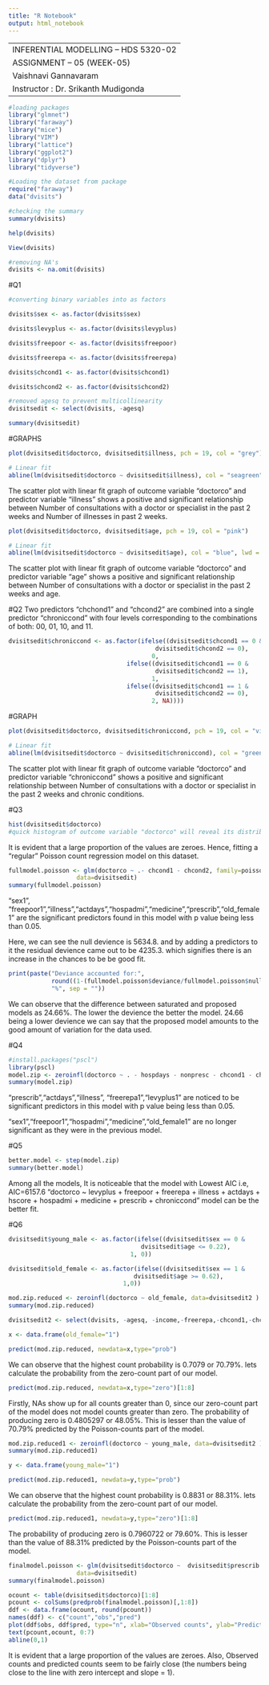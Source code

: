 ---
title: "R Notebook"
output: html_notebook
---

---
INFERENTIAL MODELLING – HDS 5320-02 
ASSIGNMENT – 05 (WEEK-05)
Vaishnavi Gannavaram
Instructor : Dr. Srikanth Mudigonda
---


```{r}
#loading packages
library("glmnet")
library("faraway")
library("mice")
library("VIM")
library("lattice")
library("ggplot2")
library("dplyr")
library("tidyverse")
```


```{r}
#Loading the dataset from package
require("faraway")
data("dvisits")
```

```{r}
#checking the summary
summary(dvisits)
```

```{r}
help(dvisits)
```

```{r}
View(dvisits)
```

```{r}
#removing NA's
dvisits <- na.omit(dvisits)
```


#Q1
```{r}
#converting binary variables into as factors

dvisits$sex <- as.factor(dvisits$sex)
```

```{r}
dvisits$levyplus <- as.factor(dvisits$levyplus)
```

```{r}
dvisits$freepoor <- as.factor(dvisits$freepoor)
```

```{r}
dvisits$freerepa <- as.factor(dvisits$freerepa)
```

```{r}
dvisits$chcond1 <- as.factor(dvisits$chcond1)
```

```{r}
dvisits$chcond2 <- as.factor(dvisits$chcond2)
```

```{r}
#removed agesq to prevent multicollinearity
dvisitsedit <- select(dvisits, -agesq)
```

```{r}
summary(dvisitsedit)
```

#GRAPHS

```{r}
plot(dvisitsedit$doctorco, dvisitsedit$illness, pch = 19, col = "grey")

# Linear fit
abline(lm(dvisitsedit$doctorco ~ dvisitsedit$illness), col = "seagreen", lwd = 3)

```

The scatter plot with linear fit graph of outcome variable "doctorco" and predictor variable "illness" shows a positive and significant relationship between Number of consultations with a doctor or specialist in the past 2 weeks and Number of illnesses in past 2 weeks.

```{r}
plot(dvisitsedit$doctorco, dvisitsedit$age, pch = 19, col = "pink")

# Linear fit
abline(lm(dvisitsedit$doctorco ~ dvisitsedit$age), col = "blue", lwd = 3)

```
The scatter plot with linear fit graph of outcome variable "doctorco" and predictor variable "age" shows a positive and significant relationship between Number of consultations with a doctor or specialist in the past 2 weeks and age.


#Q2
Two predictors "chchond1" and "chcond2" are combined into a single predictor "chroniccond" with four levels corresponding to the combinations of both: 00, 01, 10, and 11.

```{r}
dvisitsedit$chroniccond <- as.factor(ifelse((dvisitsedit$chcond1 == 0 &
                                         dvisitsedit$chcond2 == 0),
                                        0,
                                 ifelse((dvisitsedit$chcond1 == 0 &
                                         dvisitsedit$chcond2 == 1),
                                        1,
                                 ifelse((dvisitsedit$chcond1 == 1 &
                                         dvisitsedit$chcond2 == 0),
                                        2, NA))))
```
#GRAPH

```{r}

plot(dvisitsedit$doctorco, dvisitsedit$chroniccond, pch = 19, col = "violet")

# Linear fit
abline(lm(dvisitsedit$doctorco ~ dvisitsedit$chroniccond), col = "green", lwd = 3)
```
The scatter plot with linear fit graph of outcome variable "doctorco" and predictor variable "chroniccond" shows a positive and significant relationship between Number of consultations with a doctor or specialist in the past 2 weeks and chronic conditions.

#Q3

```{r}
hist(dvisitsedit$doctorco)
#quick histogram of outcome variable "doctorco" will reveal its distribution
```
It is evident that a large proportion of the values are zeroes. Hence, fitting a "regular" Poisson count regression model on this dataset.

```{r}
fullmodel.poisson <- glm(doctorco ~ .- chcond1 - chcond2, family=poisson,
                   data=dvisitsedit)
summary(fullmodel.poisson)
```
"sex1", "freepoor1","illness","actdays","hospadmi","medicine","prescrib","old_female1" are the significant predictors found in this model with p value being less than 0.05. 

Here, we can see the null devience is 5634.8. and by adding a predictors to it the residual devience came out to be 4235.3. which signifies there is an increase in the chances to be be good fit. 


```{r}
print(paste("Deviance accounted for:",
            round((1-(fullmodel.poisson$deviance/fullmodel.poisson$null.deviance))*100, 3),
            "%", sep = ""))
```
We can observe that the difference between saturated and proposed models as 24.66%. The lower the devience the better the model. 24.66 being a lower devience we can say that the proposed model amounts to the good amount of variation for the data used. 

#Q4

```{r}
#install.packages("pscl")
library(pscl)
model.zip <- zeroinfl(doctorco ~ . - hospdays - nonpresc - chcond1 - chcond2, data=dvisitsedit)
summary(model.zip)
```
"prescrib","actdays","illness", "freerepa1","levyplus1" are noticed to be significant predictors in this model with p value being less than 0.05. 

"sex1","freepoor1","hospadmi","medicine","old_female1" are no longer significant as they were in the previous model.

#Q5
```{r}
better.model <- step(model.zip)
summary(better.model)
```
Among all the models, It is noticeable that the model with Lowest AIC i.e, AIC=6157.6
"doctorco ~ levyplus + freepoor + freerepa + illness + actdays + 
    hscore + hospadmi + medicine + prescrib + chroniccond " model can be the better fit.
 
#Q6
```{r}
dvisitsedit$young_male <- as.factor(ifelse((dvisitsedit$sex == 0 & 
                                     dvisitsedit$age <= 0.22),
                                  1, 0))
```

```{r}
dvisitsedit$old_female <- as.factor(ifelse((dvisitsedit$sex == 1 & 
                                   dvisitsedit$age >= 0.62),
                                1,0))
```


```{r}
mod.zip.reduced <- zeroinfl(doctorco ~ old_female, data=dvisitsedit2 )
summary(mod.zip.reduced)
```

```{r}
dvisitsedit2 <- select(dvisits, -agesq, -income,-freerepa,-chcond1,-chcond2,-nondocco,-nonpresc)

```


```{r}
x <- data.frame(old_female="1")
```

```{r}
predict(mod.zip.reduced, newdata=x,type="prob")
```
We can observe that the highest count probability is 0.7079 or 70.79%. lets calculate the probability from the zero-count part of our model.

```{r}
predict(mod.zip.reduced, newdata=x,type="zero")[1:8]
```
Firstly, NAs show up for all counts greater than 0, since our zero-count part of the model does not model counts greater than zero. The probability of producing zero is 0.4805297 or 48.05%. This is lesser than the value of 70.79% predicted by the Poisson-counts part of the model.

```{r}
mod.zip.reduced1 <- zeroinfl(doctorco ~ young_male, data=dvisitsedit2 )
summary(mod.zip.reduced1)
```
```{r}
y <- data.frame(young_male="1")
```

```{r}
predict(mod.zip.reduced1, newdata=y,type="prob")
```
We can observe that the highest count probability is 0.8831 or 88.31%. lets calculate the probability from the zero-count part of our model.


```{r}
predict(mod.zip.reduced1, newdata=y,type="zero")[1:8]
```

The probability of producing zero is 0.7960722 or 79.60%. This is lesser than the value of 88.31% predicted by the Poisson-counts part of the model.



```{r}
finalmodel.poisson <- glm(dvisitsedit$doctorco ~  dvisitsedit$prescrib + dvisitsedit$actdays + dvisitsedit$illness + dvisitsedit$old_female+ dvisitsedit$young_male , family=poisson,
                   data=dvisitsedit)
summary(finalmodel.poisson)
```


```{r}
ocount <- table(dvisitsedit$doctorco)[1:8]
pcount <- colSums(predprob(finalmodel.poisson)[,1:8])
ddf <- data.frame(ocount, round(pcount))
names(ddf) <- c("count","obs","pred")
plot(ddf$obs, ddf$pred, type="n", xlab="Observed counts", ylab="Predicted counts")
text(pcount,ocount, 0:7)
abline(0,1)
```
It is evident that a large proportion of the values are zeroes. Also, Observed counts and predicted counts seem to be fairly close (the numbers being close to the line with zero intercept and slope = 1).